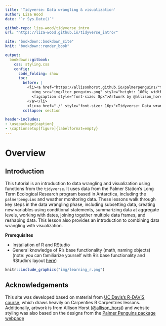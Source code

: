 ```yaml
---
title: 'Tidyverse: Data wrangling & visualization'
author: Liza Wood
date: "`r Sys.Date()`"

github-repo: liza-wood/tidyverse_intro
url: "https://liza-wood.github.io/tidyverse_intro/"

site: "bookdown::bookdown_site"
knit: "bookdown::render_book"

output:
  bookdown::gitbook:
    css: styling.css
    config:
      code_folding: show
      toc: 
        before: |
          <li><a href="https://allisonhorst.github.io/palmerpenguins/">
            <img src="img/lter_penguins.png" style="height: 100%; width: 100%; object-fit: contain" />
            <figcaption style="font-size: 8px">Artwork by @allison_horst</figcaption>
          </a></li>
          <li><a href="./" style="font-size: 16px">Tidyverse: Data wrangling & visualization</a></li>
        collapse: section

header-includes:
- \usepackage{caption}
- \captionsetup[figure]{labelformat=empty}
---
```


# Overview {-}

## Introduction

This tutorial is an introduction to data wrangling and visualization using functions from the `tidyverse`. It uses data from the Palmer Station's Long Term Ecological Research program based in Antarctica, including the `palmerpenguins` and weather monitoring data. These lessons walk through key steps in the data wrangling phase, including subsetting data, creating new variables using conditional statements, summarizing data at aggregate levels, working with dates, joining together multiple data frames, and reshaping data. This lesson also provides an introduction to combining data wrangling with visualization. 

**Prerequisites** 

* Installation of R and RStudio
* General knowledge of R's base functionality (math, naming objects) (note: you can familiarize yourself with R's base functionality and RStudio's layout [here](https://gge-ucd.github.io/R-DAVIS/lesson_01_intro_r_rstudio.html))


```r
knitr::include_graphics("img/learning_r.png")
```

## Acknowledgements  

This site was developed based on material from [UC Davis's R-DAVIS course](https://gge-ucd.github.io/R-DAVIS/index.html), which draws heavily on Carpenties R Carpentries lessons. Additionally, artwork is from Allison Horst ([@allison_horst](https://allisonhorst.com/)) and website styling was also based on the designs from the [Palmer Penguins package webpage](https://allisonhorst.github.io/palmerpenguins/)
